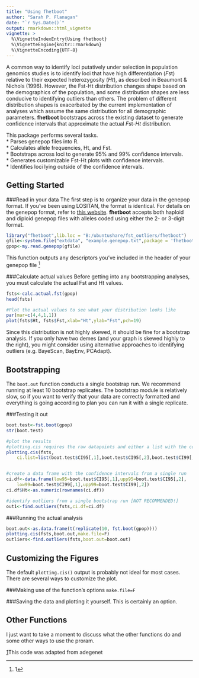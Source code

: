 ```yaml
---
title: "Using fhetboot"
author: "Sarah P. Flanagan"
date: "`r Sys.Date()`"
output: rmarkdown::html_vignette
vignette: >
  %\VignetteIndexEntry{Using fhetboot}
  %\VignetteEngine{knitr::rmarkdown}
  %\VignetteEncoding{UTF-8}
---
```


A common way to identify loci putatively under selection in population genomics studies is to identify loci that have high differentiation (*F*st) relative to their expected heterozygosity (*Ht*), as described in Beaumont & Nichols (1996). However, the Fst-Ht distribution changes shape based on the demographics of the population, and some distribution shapes are less conducive to identifying outliers than others. The problem of different distribution shapes is exacerbated by the current implementation of analyses which assume the same  distribution for all demographic parameters. **fhetboot** bootstraps across the existing dataset to generate confidence intervals that approximate the actual *F*st-*Ht* distribution.  

This package performs several tasks.  
    * Parses genepop files into R.  
    * Calculates allele frequencies, Ht, and Fst.  
    * Bootstraps across loci to generate 95% and 99% confidence intervals.  
    * Generates customizable Fst-Ht plots with confidence intervals.  
    * Identifies loci lying outside of the confidence intervals.  
	
## Getting Started

###Read in your data
The first step is to organize your data in the genepop format. If you've been using LOSITAN, the format is identical. For details on the genepop format, refer to [this website](http://genepop.curtin.edu.au/help_input.html). **fhetboot** accepts both haploid and diploid genepop files with alleles coded using either the 2- or 3-digit format.

```r
library("fhetboot",lib.loc = "B:/ubuntushare/fst_outliers/fhetboot")
gfile<-system.file("extdata", "example.genepop.txt",package = 'fhetboot')
gpop<-my.read.genepop(gfile)
```
This function outputs any descriptors you've included in the header of your genepop file ^[1] 

###Calculate actual values
Before getting into any bootstrapping analyses, you must calculate the actual Fst and Ht values.

```r
fsts<-calc.actual.fst(gpop)
head(fsts)

#Plot the actual values to see what your distribution looks like
par(mar=c(4,4,1,1))
plot(fsts$Ht, fsts$Fst,xlab="Ht",ylab="Fst",pch=19)
```
Since this distribution is not highly skewed, it should be fine for a bootstrap analysis. If you only have two demes (and your graph is skewed highly to the right), you might consider using alternative approaches to identifying outliers (e.g. BayeScan, BayEnv, PCAdapt).

## Bootstrapping

The `boot.out` function conducts a single bootstrap run. We recommend running at least 10 bootstrap replicates. The bootstrap module is relatively slow, so if you want to verify that your data are correctly formatted and everything is going according to plan you can run it with a single replicate.  

###Testing it out
```r
boot.test<-fst.boot(gpop)
str(boot.test)
```

```r
#plot the results
#plotting.cis requires the raw datapoints and either a list with the confidence intervals or a list of multiple bootstrap replicates. Here we're passing it a list because we only ran one bootstrap rep.
plotting.cis(fsts,
	ci.list=list(boot.test$CI95[,1],boot.test$CI95[,2],boot.test$CI99[,1],boot.test$CI99[,2]))


#create a data frame with the confidence intervals from a single run
ci.df<-data.frame(low95=boot.test$CI95[,1],upp95=boot.test$CI95[,2],
	low99=boot.test$CI99[,1],upp99=boot.test$CI99[,2])
ci.df$Ht<-as.numeric(rownames(ci.df))

#identify outliers from a single bootstrap run [NOT RECOMMENDED!]
out1<-find.outliers(fsts,ci.df=ci.df)
```

###Running the actual analysis
```r
boot.out<-as.data.frame(t(replicate(10, fst.boot(gpop))))
plotting.cis(fsts,boot.out,make.file=F)
outliers<-find.outliers(fsts,boot.out=boot.out)
```


## Customizing the Figures
The default `plotting.cis()` output is probably not ideal for most cases. There are several ways to customize the plot.

###Making use of the function's options
`make.file=F`

###Saving the data and plotting it yourself.
This is certainly an option.  

## Other Functions

I just want to take a moment to discuss what the other functions do and some other ways to use the proram.


[1](http://adegenet.r-forge.r-project.org/)This code was adapted from adegenet 
